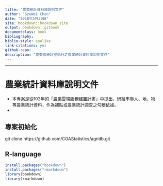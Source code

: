 ```yaml
---
title: "農業統計資料庫說明文件"
author: "SzuWei Chen"
date: "2018年5月30日"
site: bookdown::bookdown_site
output: bookdown::gitbook
documentclass: book
bibliography: 
biblio-style: apalike
link-citations: yes
github-repo: 
description: "農委會統計室執行之農業統計資料庫說明文件"
---
```

***

# 農業統計資料庫說明文件 {-}
- 本專案是從102年的「農業雲端服務建置計畫」中提出，研擬串聯人、地、物等農業統計資料，作為補貼或農業統計調查之勾稽依據。
- 


## 專案初始化 {-}
git clone https://github.com/COAStatistics/agridb.git

## R-language {-}
```r
install.packages("bookdown")
install.packages("rmarkdown")
library(bookdown)
library(rmarkdown)
```

